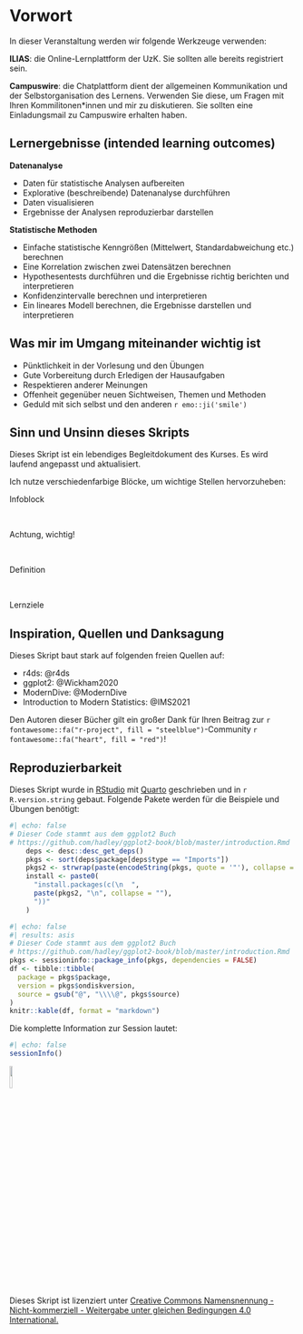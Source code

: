 
# Vorwort {.unnumbered}

In dieser Veranstaltung werden wir folgende Werkzeuge verwenden:

**ILIAS**: die Online-Lernplattform der UzK. Sie sollten alle bereits registriert sein.

**Campuswire**: die Chatplattform dient der allgemeinen Kommunikation und der Selbstorganisation des Lernens. Verwenden Sie diese, um Fragen mit Ihren Kommilitonen\*innen und mir zu diskutieren. Sie sollten eine Einladungsmail zu Campuswire erhalten haben.

## Lernergebnisse (intended learning outcomes) {-}

:::{.outcomes}
**Datenanalyse**

-   Daten für statistische Analysen aufbereiten
-   Explorative (beschreibende) Datenanalyse durchführen
-   Daten visualisieren
-   Ergebnisse der Analysen reproduzierbar darstellen

**Statistische Methoden**

-   Einfache statistische Kenngrößen (Mittelwert, Standardabweichung etc.) berechnen
-   Eine Korrelation zwischen zwei Datensätzen berechnen
-   Hypothesentests durchführen und die Ergebnisse richtig berichten und interpretieren
-   Konfidenzintervalle berechnen und interpretieren
-   Ein lineares Modell berechnen, die Ergebnisse darstellen und interpretieren
:::

## Was mir im Umgang miteinander wichtig ist {-}

- Pünktlichkeit in der Vorlesung und den Übungen
- Gute Vorbereitung durch Erledigen der Hausaufgaben
- Respektieren anderer Meinungen
- Offenheit gegenüber neuen Sichtweisen, Themen und Methoden
- Geduld mit sich selbst und den anderen `r emo::ji('smile')`

## Sinn und Unsinn dieses Skripts {.unnumbered}

Dieses Skript ist ein lebendiges Begleitdokument des Kurses. Es wird laufend angepasst und aktualisiert.

Ich nutze verschiedenfarbige Blöcke, um wichtige Stellen hervorzuheben:

:::{.info}
Infoblock
:::

<br>

:::{.alert}
Achtung, wichtig!
:::

<br>

:::{.def}
Definition
:::

<br>

:::{.outcomes}
Lernziele
:::

## Inspiration, Quellen und Danksagung {.unnumbered}

Dieses Skript baut stark auf folgenden freien Quellen auf:

-   r4ds: @r4ds
-   ggplot2: @Wickham2020
-   ModernDive: @ModernDive
-   Introduction to Modern Statistics: @IMS2021

Den Autoren dieser Bücher gilt ein großer Dank für Ihren Beitrag zur `r fontawesome::fa("r-project", fill = "steelblue")`-Community `r fontawesome::fa("heart", fill = "red")`!

## Reproduzierbarkeit {.unnumbered}

Dieses Skript wurde in [RStudio](https://www.rstudio.com/products/rstudio/) mit [Quarto](https://quarto.org/) geschrieben und in `r R.version.string` gebaut. Folgende Pakete werden für die Beispiele und Übungen benötigt:

```r
#| echo: false
# Dieser Code stammt aus dem ggplot2 Buch
# https://github.com/hadley/ggplot2-book/blob/master/introduction.Rmd
    deps <- desc::desc_get_deps()
    pkgs <- sort(deps$package[deps$type == "Imports"])
    pkgs2 <- strwrap(paste(encodeString(pkgs, quote = '"'), collapse = ", "), exdent = 2)
    install <- paste0(
      "install.packages(c(\n  ", 
      paste(pkgs2, "\n", collapse = ""), 
      "))"
    )
```

```r
#| echo: false
#| results: asis
# Dieser Code stammt aus dem ggplot2 Buch
# https://github.com/hadley/ggplot2-book/blob/master/introduction.Rmd
pkgs <- sessioninfo::package_info(pkgs, dependencies = FALSE)
df <- tibble::tibble(
  package = pkgs$package,
  version = pkgs$ondiskversion,
  source = gsub("@", "\\\\@", pkgs$source)
)
knitr::kable(df, format = "markdown")
```

Die komplette Information zur Session lautet:

```r
#| echo: false
sessionInfo()
```

![](figures/Cc-by-nc-sa_icon.png){width="10%"}

Dieses Skript ist lizenziert unter [Creative Commons Namensnennung - Nicht-kommerziell - Weitergabe unter gleichen Bedingungen 4.0 International.](https://creativecommons.org/licenses/by-nc-sa/4.0/deed.de/)
